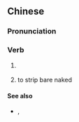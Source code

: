 {{also|剥光猪}}
==Chinese==
{{zh-forms|s=剥光猪}}

===Pronunciation===
{{zh-pron
|m=bōguāngzhū
|c=mok1 gwong1 zyu1
|cat=v
}}

===Verb===
{{zh-verb}}

# {{lb|zh|Chinese chess}} {{rfdef|lang=zh}}
# {{lb|zh|Cantonese}} to strip bare naked

====See also====
* {{sense|to strip}} {{zh-l|剝衫|mok1 saam1|to strip}}, {{zh-l|除衫|ceoi4 saam1|to undress}}
